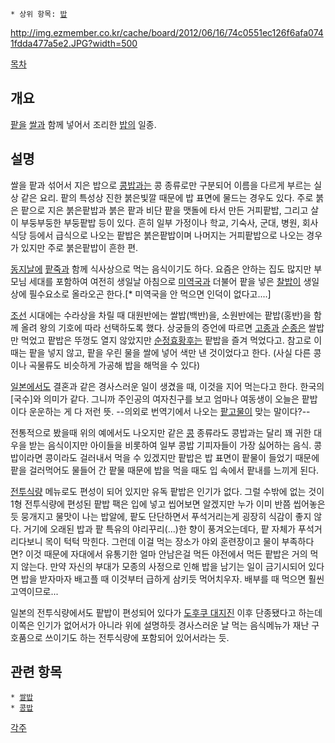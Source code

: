  * 상위 항목: [[밥]]

http://img.ezmember.co.kr/cache/board/2012/06/16/74c0551ec126f6afa0741fdda477a5e2.JPG?width=500

[[목차]]

== 개요 ==
[[팥]]을 [[쌀]]과 함께 넣어서 조리한 [[밥]]의 일종. 

== 설명 ==
쌀을 팥과 섞어서 지은 밥으로 [[콩밥]]과는 콩 종류로만 구분되어 이름을 다르게 부르는 실상 같은 요리. 팥의 특성상 진한 붉은빛깔 때문에 밥 표면에 물드는 경우도 있다. 주로 붉은 팥으로 지은 붉은팥밥과 붉은 팥과 비단 팥을 맷돌에 타서 만든 거피팥밥, 그리고 살이 부둥부둥한 부둥팥밥 등이 있다. 흔히 일부 가정이나 학교, 기숙사, 군대, 병원, 회사식당 등에서 급식으로 나오는 팥밥은 붉은팥밥이며 나머지는 거피팥밥으로 나오는 경우가 있지만 주로 붉은팥밥이 흔한 편. 

[[동지]]날에 [[팥죽]]과 함께 식사상으로 먹는 음식이기도 하다. 요즘은 안하는 집도 많지만 부모님 세대를 포함하여 여전히 생일날 아침으로 [[미역국]]과 더불어 팥을 넣은 [[찹쌀|찰밥]]이 생일상에 필수요소로 올라오곤 한다.[* 미역국을 안 먹으면 인덕이 없다고....]

[[조선]] 시대에는 수라상을 차릴 때 대원반에는 쌀밥(백반)을, 소원반에는 팥밥(홍반)을 함께 올려 왕의 기호에 따라 선택하도록 했다. 상궁들의 증언에 따르면 [[고종(조선)|고종]]과 [[순종]]은 쌀밥만 먹었고 팥밥은 뚜껑도 열지 않았지만 [[순정효황후]]는 팥밥을 즐겨 먹었다고. 참고로 이 때는 팥을 넣지 않고, 팥을 우린 물을 쌀에 넣어 색만 낸 것이었다고 한다. (사실 다른 콩이나 곡물류도 비슷하게 가공해 밥을 해먹을 수 있다)

[[일본]]에서도 결혼과 같은 경사스러운 일이 생겼을 때, 이것을 지어 먹는다고 한다. 한국의 [국수]와 의미가 같다. 그니까 주인공의 여자친구를 보고 엄마나 여동생이 오늘은 팥밥이다 운운하는 게 다 저런 뜻. --의외로 번역기에서 나오는 [[팥고물]]이 맞는 말이다?--

전통적으로 봤을때 위의 예에서도 나오지만 같은 [[콩]] 종류라도 콩밥과는 달리 꽤 귀한 대우을 받는 음식이지만 아이들을 비롯하여 일부 콩밥 기피자들이 가장 싫어하는 음식. 콩밥이라면 콩이라도 걸러내서 먹을 수 있겠지만 팥밥은 밥 표면이 팥물이 들었기 때문에 팥을 걸러먹어도 물들어 간 팥물 때문에 밥을 먹을 때도 입 속에서 팥내를 느끼게 된다.

[[전투식량]] 메뉴로도 편성이 되어 있지만 유독 팥밥은 인기가 없다. 그럴 수밖에 없는 것이 1형 전투식량에 편성된 팥밥 팩은 입에 넣고 씹어보면 알겠지만 누가 이미 반쯤 씹어놓은 듯 뭉개지고 물맛이 나는 밥알에, 팥도 단단하면서 푸석거리는게 굉장히 식감이 좋지 않다. 거기에 오래된 밥과 팥 특유의 야리꾸리(...)한 향이 풍겨오는데다, 팥 자체가 푸석거리다보니 목이 턱턱 막힌다. 그런데 이걸 먹는 장소가 야외 훈련장이고 물이 부족하다면? 이것 때문에 자대에서 유통기한 얼마 안남은걸 먹든 야전에서 먹든 팥밥은 거의 먹지 않는다. 만약 자신의 부대가 모종의 사정으로 인해 밥을 남기는 일이 금기시되어 있다면 밥을 받자마자 배고플 때 이것부터 급하게 삼키듯 먹어치우자. 배부를 때 먹으면 훨씬 고역이므로...

일본의 전투식량에서도 팥밥이 편성되어 있다가 [[도후쿠 대지진]] 이후 단종됐다고 하는데 이쪽은 인기가 없어서가 아니라 위에 설명하듯 경사스러운 날 먹는 음식메뉴가 재난 구호품으로 쓰이기도 하는 전투식량에 포함되어 있어서라는 듯.

== 관련 항목 ==
 * [[쌀밥]]
 * [[콩밥]]

[[각주]]
